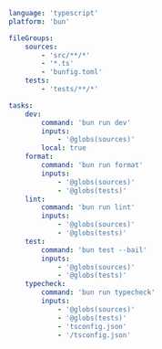 ```yaml title="<project>/moon.yml"
language: 'typescript'
platform: 'bun'

fileGroups:
	sources:
		- 'src/**/*'
		- '*.ts'
		- 'bunfig.toml'
	tests:
		- 'tests/**/*'

tasks:
	dev:
		command: 'bun run dev'
		inputs:
			- '@globs(sources)'
		local: true
	format:
		command: 'bun run format'
		inputs:
			- '@globs(sources)'
			- '@globs(tests)'
	lint:
		command: 'bun run lint'
		inputs:
			- '@globs(sources)'
			- '@globs(tests)'
	test:
		command: 'bun test --bail'
		inputs:
			- '@globs(sources)'
			- '@globs(tests)'
	typecheck:
		command: 'bun run typecheck'
		inputs:
			- '@globs(sources)'
			- '@globs(tests)'
			- 'tsconfig.json'
			- '/tsconfig.json'
```
